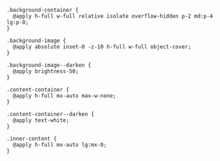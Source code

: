 ```
.background-container {
  @apply h-full w-full relative isolate overflow-hidden p-2 md:p-4 lg:p-8;
}

.background-image {
  @apply absolute inset-0 -z-10 h-full w-full object-cover;
}

.background-image--darken {
  @apply brightness-50;
}

.content-container {
  @apply h-full mx-auto max-w-none;
}

.content-container--darken {
  @apply text-white;
}

.inner-content {
  @apply h-full mx-auto lg:mx-0;
}
```